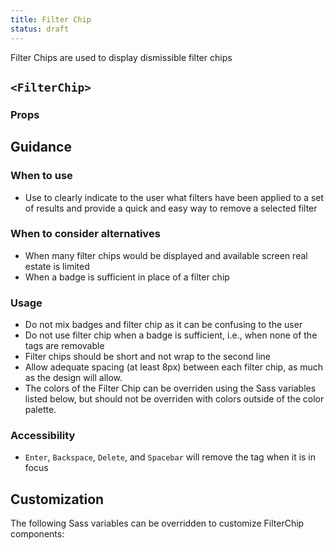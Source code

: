 ```yaml
---
title: Filter Chip
status: draft
---
```


Filter Chips are used to display dismissible filter chips

## `<FilterChip>`

<StorybookExample
  componentName="filterChip"
  sourceFilePath="components/FilterChip/FilterChip.tsx"
  storyId="components-filter-chip--multiple-chips"
/>

### Props

<PropTable componentName="FilterChip" />

## Guidance

### When to use

- Use to clearly indicate to the user what filters have been applied to a set of results and provide a quick and easy way to remove a selected filter

### When to consider alternatives

- When many filter chips would be displayed and available screen real estate is limited
- When a badge is sufficient in place of a filter chip

### Usage

- Do not mix badges and filter chip as it can be confusing to the user
- Do not use filter chip when a badge is sufficient, i.e., when none of the tags are removable
- Filter chips should be short and not wrap to the second line
- Allow adequate spacing (at least 8px) between each filter chip, as much as the design will allow.
- The colors of the Filter Chip can be overriden using the Sass variables listed below, but should not be overriden with colors outside of the color palette.

### Accessibility

- `Enter`, `Backspace`, `Delete`, and `Spacebar` will remove the tag when it is in focus

## Customization

The following Sass variables can be overridden to customize FilterChip components:

<ComponentThemeOptions
  componentname="filter-chip"
/>
